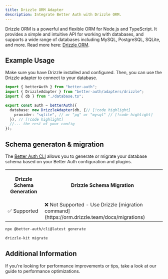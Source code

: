 ```yaml
---
title: Drizzle ORM Adapter
description: Integrate Better Auth with Drizzle ORM.
---
```


Drizzle ORM is a powerful and flexible ORM for Node.js and TypeScript. It provides a simple and intuitive API for working with databases, and supports a wide range of databases including MySQL, PostgreSQL, SQLite, and more.
Read more here: [Drizzle ORM](https://orm.drizzle.team/).

## Example Usage

Make sure you have Drizzle installed and configured.
Then, you can use the Drizzle adapter to connect to your database.

```ts title="auth.ts"
import { betterAuth } from "better-auth";
import { DrizzleAdapter } from "better-auth/adapters/drizzle";
import { db } from "./database.ts";

export const auth = betterAuth({
  database: new DrizzleAdapter(db, {// [!code highlight]
    provider: "sqlite", // or "pg" or "mysql" // [!code highlight]
  }), // [!code highlight]
  //... the rest of your config
});
```

## Schema generaton & migration

The [Better Auth CLI](/docs/concepts/cli) allows you to generate or migrate
your database schema based on your Better Auth configuration and plugins.

<table>
  <tr className="border-b">
    <th>
      <p className="font-bold text-[16px] mb-1">Drizzle Schema Generation</p>
    </th>
    <th>
      <p className="font-bold text-[16px] mb-1">Drizzle Schema Migration</p>
    </th>
  </tr>
  <tr className="h-10">
    <td>✅ Supported</td>
    <td>
      ❌ Not Supported - Use Drizzle [migration
      command](https://orm.drizzle.team/docs/migrations)
    </td>
  </tr>
</table>

```bash title="Schema Generation"
npx @better-auth/cli@latest generate
```

```bash title="Schema Migration"
drizzle-kit migrate
```

## Additional Information

If you're looking for performance improvements or tips, take a look at our guide to <Link href="/docs/guides/optimizing-for-performance">performance optimizations</Link>.
